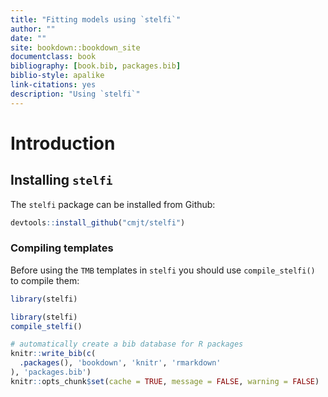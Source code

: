 ```yaml
--- 
title: "Fitting models using `stelfi`"
author: ""
date: ""
site: bookdown::bookdown_site
documentclass: book
bibliography: [book.bib, packages.bib]
biblio-style: apalike
link-citations: yes
description: "Using `stelfi`"
---
```


# Introduction {-}

## Installing `stelfi` {-}

The `stelfi` package can be installed from Github:

```r
devtools::install_github("cmjt/stelfi")
```

### Compiling templates {-}

Before using the  `TMB` templates in `stelfi` you should use `compile_stelfi()` to compile them:

```r
library(stelfi)
```

```r
library(stelfi)
compile_stelfi()
```


```r
# automatically create a bib database for R packages
knitr::write_bib(c(
  .packages(), 'bookdown', 'knitr', 'rmarkdown'
), 'packages.bib')
knitr::opts_chunk$set(cache = TRUE, message = FALSE, warning = FALSE)
```
